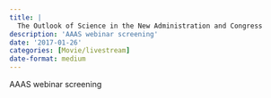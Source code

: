 ```yaml
---
title: |
  The Outlook of Science in the New Administration and Congress
description: 'AAAS webinar screening'
date: '2017-01-26'
categories: [Movie/livestream]
date-format: medium 
---
```



AAAS webinar screening


